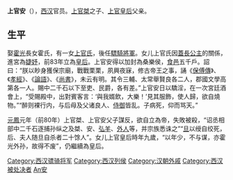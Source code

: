 {{Unreferenced |time=2008-04-06T01:31:27+00:00 }}
'''上官安'''（{{bd|前2世纪|?|前80年|?|catIdx=Shangguan上官安}}），[[西汉|西汉]]官员。[[上官桀|上官桀]]之子、[[上官皇后|上官皇后]]父亲。

==生平==

娶[[霍光|霍光]]長女霍氏，有一女[[上官皇后|上官氏]]，後任[[驃騎將軍|驃騎將軍]]。女儿上官氏因[[蓋長公主|蓋長公主]]的關係，進宮為[[婕妤|婕妤]]，前83年立為[[皇后|皇后]]。上官安得以加封為桑樂侯，[[食邑|食邑]]五千戶。詔曰：“朕以眇身獲保宗廟，戰戰栗栗，夙興夜寐，修古帝王之事，誦《[[保傅傳|保傅傳]]》、《[[孝經|孝經]]》、《[[論語|論語]]》、《[[尚书_(书籍)|尚書]]》，未云有明。其令三輔、太常舉賢良各二人，郡國文學高第各一人。賜中二千石以下至吏、民爵，各有差。”上官安日以驕淫，在一次宮廷酒會上，“受賜殿中，出對賓客言：‘與我婿飲，大樂！’見其服飾，使人歸，欲自燒物。”“醉则裸行内，与后母及父诸良人、[[侍御|侍御]]皆乱。子病死，仰而骂天。”
 
[[元鳳|元鳳]]元年（前80年）上官桀、上官安父子謀反，欲自立為帝，失敗被殺，“诏丞相部中二千石逐捕孙纵之及桀、安、[[桑弘羊|弘羊]]、[[丁外人|外人]]等，并宗族悉诛之”“[[刘旦|旦]]以绶自绞死，后、夫人随旦自杀者二十馀人”。女儿上官皇后時年九歲，“以年少，不与谋，亦霍光外孙，故得不废”，仍繼續為皇后。

{{start box}}
{{s-none|无|[[汉昭帝|汉昭帝]]新封爵位}}
{{s-title|[[西汉|西汉]][[桑樂侯|桑樂侯]]<br>第一任<br>前82年－前80年}}
{{s-none|无|[[汉昭帝|汉昭帝]]撤销爵位}}
{{end box}}

{{漢朝人小作品}}

{{DEFAULTSORT:Shangguan上官安}}
[[Category:西汉骠骑将军|Category:西汉骠骑将军]]
[[Category:西汉列侯|Category:西汉列侯]]
[[Category:汉朝外戚|Category:汉朝外戚]]
[[Category:西汉被处决者|Category:西汉被处决者]]
[[Category:上官姓|An安]]